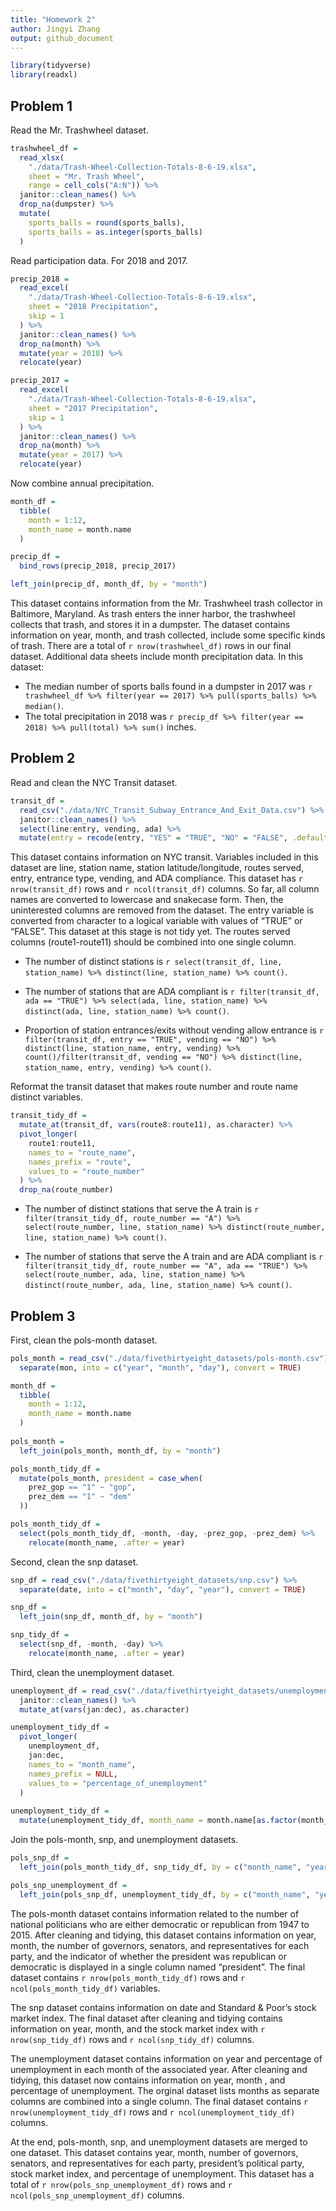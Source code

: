 ```yaml
---
title: "Homework 2"
author: Jingyi Zhang
output: github_document
---
```


```r
library(tidyverse)
library(readxl)
```

## Problem 1 

Read the Mr. Trashwheel dataset.

```r
trashwheel_df = 
  read_xlsx(
    "./data/Trash-Wheel-Collection-Totals-8-6-19.xlsx",
    sheet = "Mr. Trash Wheel",
    range = cell_cols("A:N")) %>%
  janitor::clean_names() %>%
  drop_na(dumpster) %>%
  mutate(
    sports_balls = round(sports_balls),
    sports_balls = as.integer(sports_balls)
  )
```

Read participation data. For 2018 and 2017.

```r
precip_2018 = 
  read_excel(
    "./data/Trash-Wheel-Collection-Totals-8-6-19.xlsx",
    sheet = "2018 Precipitation",
    skip = 1
  ) %>%
  janitor::clean_names() %>%
  drop_na(month) %>%
  mutate(year = 2018) %>%
  relocate(year)

precip_2017 = 
  read_excel(
    "./data/Trash-Wheel-Collection-Totals-8-6-19.xlsx",
    sheet = "2017 Precipitation",
    skip = 1
  ) %>%
  janitor::clean_names() %>%
  drop_na(month) %>%
  mutate(year = 2017) %>%
  relocate(year)
```

Now combine annual precipitation.

```r
month_df = 
  tibble(
    month = 1:12,
    month_name = month.name
  )

precip_df = 
  bind_rows(precip_2018, precip_2017)

left_join(precip_df, month_df, by = "month")
```

This dataset contains information from the Mr. Trashwheel trash collector in Baltimore, Maryland. As trash enters the inner harbor, the trashwheel collects that trash, and stores it in a dumpster. The dataset contains information on year, month, and trash collected, include some specific kinds of trash. There are a total of `r nrow(trashwheel_df)` rows in our final dataset. Additional data sheets include month precipitation data. In this dataset:

* The median number of sports balls found in a dumpster in 2017 was `r trashwheel_df %>% filter(year == 2017) %>% pull(sports_balls) %>% median()`.
* The total precipitation in 2018 was `r precip_df %>% filter(year == 2018) %>% pull(total) %>% sum()` inches.

## Problem 2

Read and clean the NYC Transit dataset.

```r
transit_df =
  read_csv("./data/NYC_Transit_Subway_Entrance_And_Exit_Data.csv") %>%
  janitor::clean_names() %>%
  select(line:entry, vending, ada) %>%
  mutate(entry = recode(entry, "YES" = "TRUE", "NO" = "FALSE", .default = NULL))
```

This dataset contains information on NYC transit. Variables included in this dataset are line, station name, station latitude/longitude, routes served, entry, entrance type, vending, and ADA compliance. This dataset has `r nrow(transit_df)` rows and `r ncol(transit_df)` columns. So far, all column names are converted to lowercase and snakecase form. Then, the uninterested columns are removed from the dataset. The entry variable is converted from character to a logical variable with values of "TRUE" or "FALSE". This dataset at this stage is not tidy yet. The routes served columns (route1-route11) should be combined into one single column.  



* The number of distinct stations is `r select(transit_df, line, station_name) %>% distinct(line, station_name) %>% count()`. 

* The number of stations that are ADA compliant is `r filter(transit_df, ada == "TRUE") %>% select(ada, line, station_name) %>% distinct(ada, line, station_name) %>% count()`.

* Proportion of station entrances/exits without vending allow entrance is `r filter(transit_df, entry == "TRUE", vending == "NO") %>% distinct(line, station_name, entry, vending) %>% count()/filter(transit_df, vending == "NO") %>% distinct(line, station_name, entry, vending) %>% count()`.



Reformat the transit dataset that makes route number and route name distinct variables.

```r
transit_tidy_df = 
  mutate_at(transit_df, vars(route8:route11), as.character) %>%
  pivot_longer(
    route1:route11,
    names_to = "route_name",
    names_prefix = "route",
    values_to = "route_number"
  ) %>%
  drop_na(route_number)
```

* The number of distinct stations that serve the A train is `r filter(transit_tidy_df, route_number == "A") %>% select(route_number, line, station_name) %>% distinct(route_number, line, station_name) %>% count()`.

* The number of stations that serve the A train and are ADA compliant is `r filter(transit_tidy_df, route_number == "A", ada == "TRUE") %>% select(route_number, ada, line, station_name) %>%  distinct(route_number, ada, line, station_name) %>% count()`.



## Problem 3

First, clean the pols-month dataset.

```r
pols_month = read_csv("./data/fivethirtyeight_datasets/pols-month.csv") %>%
  separate(mon, into = c("year", "month", "day"), convert = TRUE)

month_df =
  tibble(
    month = 1:12,
    month_name = month.name
  )
  
pols_month = 
  left_join(pols_month, month_df, by = "month")

pols_month_tidy_df =
  mutate(pols_month, president = case_when(
    prez_gop == "1" ~ "gop",
    prez_dem == "1" ~ "dem"
  ))

pols_month_tidy_df = 
  select(pols_month_tidy_df, -month, -day, -prez_gop, -prez_dem) %>%
    relocate(month_name, .after = year)
```


Second, clean the snp dataset.

```r
snp_df = read_csv("./data/fivethirtyeight_datasets/snp.csv") %>%
  separate(date, into = c("month", "day", "year"), convert = TRUE)

snp_df = 
  left_join(snp_df, month_df, by = "month")

snp_tidy_df =
  select(snp_df, -month, -day) %>%
    relocate(month_name, .after = year)
```

Third, clean the unemployment dataset.

```r
unemployment_df = read_csv("./data/fivethirtyeight_datasets/unemployment.csv") %>%
  janitor::clean_names() %>%
  mutate_at(vars(jan:dec), as.character)

unemployment_tidy_df =
  pivot_longer(
    unemployment_df,
    jan:dec,
    names_to = "month_name",
    names_prefix = NULL,
    values_to = "percentage_of_unemployment"
  )
    
unemployment_tidy_df =
  mutate(unemployment_tidy_df, month_name = month.name[as.factor(month_name)])
```

Join the pols-month, snp, and unemployment datasets.

```r
pols_snp_df =
  left_join(pols_month_tidy_df, snp_tidy_df, by = c("month_name", "year"))

pols_snp_unemployment_df =
  left_join(pols_snp_df, unemployment_tidy_df, by = c("month_name", "year"))
```


The pols-month dataset contains information related to the number of national politicians who are either democratic or republican from 1947 to 2015. After cleaning and tidying, this dataset contains information on year, month, the number of governors, senators, and representatives for each party, and the indicator of whether the president was republican or democratic is displayed in a single column named "president". The final dataset contains `r nrow(pols_month_tidy_df)` rows and `r ncol(pols_month_tidy_df)` variables. 

The snp dataset contains information on date and Standard & Poor's stock market index. The final dataset after cleaning and tidying contains information on year, month, and the stock market index with `r nrow(snp_tidy_df)` rows and `r ncol(snp_tidy_df)` columns.

The unemployment dataset contains information on year and percentage of unemployment in each month of the associated year. After cleaning and tidying, this dataset now contains information on year, month , and percentage of unemployment. The orginal dataset lists months as separate columns are combined into a single column. The final dataset contains `r nrow(unemployment_tidy_df)` rows and `r ncol(unemployment_tidy_df)` columns.

At the end, pols-month, snp, and unemployment datasets are merged to one dataset. This dataset contains year, month, number of governors, senators, and representatives for each party, president's political party, stock market index, and percentage of unemployment. This dataset has a total of `r nrow(pols_snp_unemployment_df)` rows and `r ncol(pols_snp_unemployment_df)` columns.









